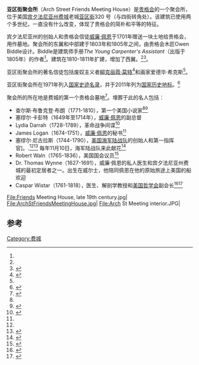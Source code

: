 {{Infobox NRHP 
| name =亚区街聚会所
| nrhp_type = nhl
| image = Arch Street Meetinghouse from front.jpg
| image_size = 300px
| location= [[宾夕法尼亚州|宾夕法尼亚州]][[费城|费城]]亚区街320 号
| coordinates = {{coord|39|57|7.2|N|75|8|50.17|W|display=inline,title}}
| locmapin = Philadelphia#Pennsylvania#USA
| built =1803–05, 1810–11
| architect= Owen Biddle, Jr.<ref name=philarch>{{cite philarch}}, p.33</ref>
| added = 1971年5月27日
| designated_nrhp_type = 2011年6月23日
| refnum=71000716<ref name="nris">{{NRISref|2007a}}</ref>
}}
'''亚区街聚会所'''（Arch Street Friends Meeting House）是[[贵格会|贵格会]]的一个聚会所，位于美国[[宾夕法尼亚州|宾夕法尼亚州]][[费城|费城]]老城[[亚区街|亚区街]]320 号（与四街转角处）。该建筑已使用两个多世纪，一直没有什么改变，体现了贵格会的简朴和平等的特征。

宾夕法尼亚州的创始人和贵格会信徒[[威廉·佩恩|威廉·佩恩]]于1701年赠送一块土地给贵格会，用作墓地。聚会所的东翼和中部建于1803年和1805年之间，由贵格会木匠Owen Biddle设计。Biddle是建筑师手册''The Young Carpenter's Assistant''（出版于1805年）的作者<ref name=philarch />。建筑在1810-1811年扩建，增加了西翼。<ref name=philarch /><ref name=philbuild>{{cite web|title=Arch Street Meetinghouse - Related Architects, Engineers, and Others|url=http://www.philadelphiabuildings.org/pab/app/pj_display_allarchitects.cfm/20998|work=Philadelphia Architects and Buildings|publisher=The Athenaeum of Philadelphia.|accessdate=2014-04-26|archive-date=2018-11-07|archive-url=https://web.archive.org/web/20181107145149/https://www.philadelphiabuildings.org/pab/app/pj_display_allarchitects.cfm/20998|dead-url=no}}</ref>。

亚区街聚会所的著名信徒包括废奴主义者[[柳克丽霞·莫特|柳克丽霞·莫特]]<ref name=USHistory>{{cite web |url=http://www.ushistory.org/tour/tour_meet.htm |title=Arch Street Friends Meeting House |publisher=USHistory.org |deadurl=yes |archiveurl=https://web.archive.org/web/20071112145238/http://www.ushistory.org/tour/tour_meet.htm |archivedate=2007-11-12 |accessdate=2017-01-16 }}</ref>和画家爱德华·希克斯<ref name=USHistory />。

亚区街聚会所在1971年列入[[国家史迹名录|国家史迹名录]]，并于2011年列为[[国家历史地标|国家历史地标]]。<ref>{{cite press release |url=http://www.doi.gov/news/pressreleases/AMERICAS-GREAT-OUTDOORS-Secretary-Salazar-Designates-14-New-National-Historic-Landmarks.cfm |title=AMERICA'S GREAT OUTDOORS: Secretary Salazar Designates 14 New National Historic Landmarks |publisher=U.S. Department of the Interior |date=2011-06-30 |access-date=2017-01-16 |archive-date=2015-06-26 |archive-url=https://web.archive.org/web/20150626225147/http://www.doi.gov/news/pressreleases/AMERICAS-GREAT-OUTDOORS-Secretary-Salazar-Designates-14-New-National-Historic-Landmarks.cfm |dead-url=no }}</ref>

聚会所的所在地是费城的第一个贵格会墓地<ref>{{cite web|title=Quaker Burial Grounds in Philadelphia 1683-present|url=http://www.swarthmore.edu/library/friends/philaburials3.htm|accessdate=2014-01-25|archive-date=2020-08-06|archive-url=https://web.archive.org/web/20200806115958/http://www.swarthmore.edu/library/friends/philaburials3.htm|dead-url=no}}</ref>。埋葬于此的名人包括：
*查尔斯·布鲁克登·布朗（1771-1810），第一个美国小说家<ref name=USHistory /><ref>{{Find a Grave|10214180|Charles Brockden Brown|accessdate=2010-10-21}}</ref>
*塞缪尔·卡彭特（1649年至1714年），[[威廉·佩恩|威廉·佩恩]]的副总督
*Lydia Darrah（1728-1789），革命战争间谍<ref>{{Find a Grave|28814348|Lydia Darrah|accessdate=2010年10月21日}}</ref>
*James Logan（1674-1751），[[威廉·佩恩|威廉·佩恩]]的秘书<ref name=USHistory />
*塞缪尔·尼古拉斯（1744-1790），[[美国海军陆战队|美国海军陆战队]]的创始人和第一指挥官]。.<ref name=USHistory /><ref>{{Find a Grave|8319772|name=Samuel Nicholas|accessdate=2010-10-21}}</ref> 每年11月10日，海军陆战队来此献花<ref name="Inky">{{cite news | first= Peter | last= Mucha | url= http://www.philly.com/philly/news/local/20081111_Ceremony_honors_Marine_Corps_founder.html | title= Ceremony honors Marine Corps founder | newspaper= [[Philadelphia_Inquirer|Philadelphia Inquirer]] | date= 2008-11-11 | accessdate= 2017-01-16 | archive-date= 2019-02-22 | archive-url= https://web.archive.org/web/20190222002316/https://www.philly.com/philly/news/local/20081111_Ceremony_honors_Marine_Corps_founder.html | dead-url= no }}</ref>
*Robert Waln（1765-1836），美国国会议员<ref>{{Find a Grave|7663074|Robert Waln|accessdate=October 21, 2010}}</ref>
*Dr. Thomas Wynne（1627-1691），威廉·佩恩的私人医生和宾夕法尼亚州费城的最初定居者之一。出生在威尔士，他陪同佩恩在他的原始旅途上美国的船欢迎
* Caspar Wistar（1761-1818），医生、解剖学教授和[[美国哲学会|美国哲学会]]副会长<ref>{{cite web|last=Wilson|first=Gaye|title=The American Philosophical Society and Westward Expansion|url=http://www.monticello.org/site/jefferson/american-philosophical-society-and-western-exploration|publisher=Thomas Jefferson's Monticello|accessdate=2014-04-07|archive-date=2018-10-25|archive-url=https://web.archive.org/web/20181025082257/https://www.monticello.org/site/jefferson/american-philosophical-society-and-western-exploration|dead-url=no}}</ref><ref>{{Find a Grave|62945386|Caspar Wistar|accessdate=2014-04-06}}</ref>

<gallery class="center"  mode=packed heights="150px">
File:Friends Meeting House, late 19th century.jpg|
File:ArchStFriendsMeetingHouse.jpg|
File:Arch St Meeting interior.JPG|
</gallery>

==参考==
{{Reflist}}
[[Category:费城|Category:费城]]